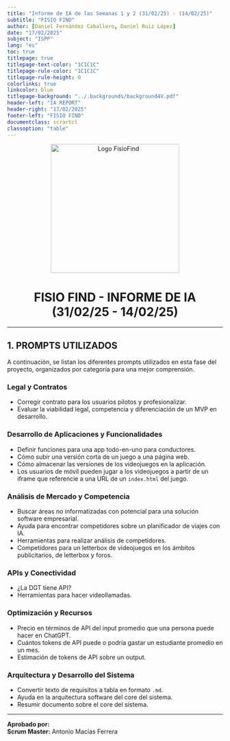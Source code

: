 ```yaml
---
title: "Informe de IA de las Semanas 1 y 2 (31/02/25) - (14/02/25)"
subtitle: "FISIO FIND"
author: [Daniel Fernández Caballero, Daniel Ruiz López]
date: "17/02/2025"
subject: "ISPP"
lang: "es"
toc: true
titlepage: true
titlepage-text-color: "1C1C1C"
titlepage-rule-color: "1C1C1C"
titlepage-rule-height: 0
colorlinks: true
linkcolor: blue
titlepage-background: "../.backgrounds/background4V.pdf"
header-left: "IA REPORT"
header-right: "17/02/2025"
footer-left: "FISIO FIND"
documentclass: scrartcl
classoption: "table"
---
```


<!-- Portada con Logo -->

<p align="center">
  <img
    src="../../../.img/Logo_FisioFind_Verde_sin_fondo.PNG"
    alt="Logo FisioFind"
    width="300"
  />
</p>

<h1 align="center" style={{ fontSize: "30px", fontWeight: "bold" }}>
  FISIO FIND - INFORME DE IA (31/02/25 - 14/02/25)
</h1>

---

## 1. PROMPTS UTILIZADOS

A continuación, se listan los diferentes prompts utilizados en esta fase del proyecto, organizados por categoría para una mejor comprensión.

### Legal y Contratos

- Corregir contrato para los usuarios pilotos y profesionalizar.
- Evaluar la viabilidad legal, competencia y diferenciación de un MVP en desarrollo.

### Desarrollo de Aplicaciones y Funcionalidades

- Definir funciones para una app todo-en-uno para conductores.
- Cómo subir una versión corta de un juego a una página web.
- Cómo almacenar las versiones de los videojuegos en la aplicación.
- Los usuarios de móvil pueden jugar a los videojuegos a partir de un iframe que referencie a una URL de un `index.html` del juego.

### Análisis de Mercado y Competencia

- Buscar áreas no informatizadas con potencial para una solución software empresarial.
- Ayuda para encontrar competidores sobre un planificador de viajes con IA.
- Herramientas para realizar análisis de competidores.
- Competidores para un letterbox de videojuegos en los ámbitos publicitarios, de letterbox y foros.

### APIs y Conectividad

- ¿La DGT tiene API?
- Herramientas para hacer videollamadas.

### Optimización y Recursos

- Precio en términos de API del input promedio que una persona puede hacer en ChatGPT.
- Cuántos tokens de API puede o podría gastar un estudiante promedio en un mes.
- Estimación de tokens de API sobre un output.

### Arquitectura y Desarrollo del Sistema

- Convertir texto de requisitos a tabla en formato `.md`.
- Ayuda en la arquitectura software del core del sistema.
- Resumir documento sobre el core del sistema.

---

**Aprobado por:**  
**Scrum Master:** Antonio Macías Ferrera
